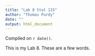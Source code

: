 ```yaml
---
title: "Lab 8 Stat 133"
author: "Thomas Purdy"
date: ""
output: html_document
---
```

<!-- leave this material as is -->
Compiled on `r date()`.

This is my Lab 8.  These are a few words.
